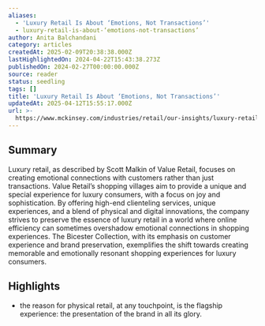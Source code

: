 ```yaml
---
aliases:
  - 'Luxury Retail Is About ‘Emotions, Not Transactions’'
  - luxury-retail-is-about-‘emotions-not-transactions’
author: Anita Balchandani
category: articles
createdAt: 2025-02-09T20:38:38.000Z
lastHighlightedOn: 2024-04-22T15:43:38.273Z
publishedOn: 2024-02-27T00:00:00.000Z
source: reader
status: seedling
tags: []
title: 'Luxury Retail Is About ‘Emotions, Not Transactions’'
updatedAt: 2025-04-12T15:55:17.000Z
url: >-
  https://www.mckinsey.com/industries/retail/our-insights/luxury-retail-is-about-emotions-not-transactions
---
```

## Summary

Luxury retail, as described by Scott Malkin of Value Retail, focuses on creating emotional connections with customers rather than just transactions. Value Retail’s shopping villages aim to provide a unique and special experience for luxury consumers, with a focus on joy and sophistication. By offering high-end clienteling services, unique experiences, and a blend of physical and digital innovations, the company strives to preserve the essence of luxury retail in a world where online efficiency can sometimes overshadow emotional connections in shopping experiences. The Bicester Collection, with its emphasis on customer experience and brand preservation, exemplifies the shift towards creating memorable and emotionally resonant shopping experiences for luxury consumers.

## Highlights

- the reason for physical retail, at any touchpoint, is the flagship experience: the presentation of the brand in all its glory.
